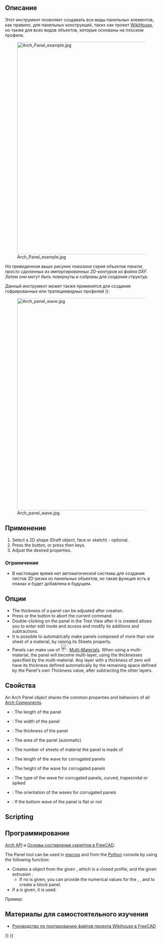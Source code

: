 <languages/>

<div class="mw-translate-fuzzy">
{{Docnav/ru
|[[Arch_CompPanel/ru|Инструменты панелирования]]
|[[Arch_Panel_Cut/ru|Панельный контур]]
|[[Arch_Workbench/ru|Архитектурный верстак "Arch"]]
|IconL=Arch_CompPanel.png
|IconR=Arch_Panel_Cut.svg
|IconC=Workbench_Arch.svg
}}
</div>

<div class="mw-translate-fuzzy">
{{GuiCommand/ru
|Name/ru=Паенль
|Name=Arch_Panel
|MenuLocation=Arch → Инструменты панелирования → Панель
|Workbenches=[[Arch_Workbench/ru|Arch]]
|Shortcut={{KEY|P}} {{KEY|A}}
|Version=0.15
|SeeAlso=[[Arch_Panel_Cut/ru|Панельный контур]], [[Arch_Panel_Sheet/ru|Панельный лист]]
}}
</div>

<span id="Description"></span>
==Описание==

<div class="mw-translate-fuzzy">
Этот инструмент позволяет создавать все виды панельных элементов, как правило, для панельных конструкций, таких как проект [http://www.wikihouse.cc/ WikiHouse], но также для всех видов объектов, которые основаны на плоском профиле.
</div>

[[Image:Arch Panel example.jpg|700px]] 

''На приведенном выше рисунке показана серия объектов панели, просто сделанных из импортированных 2D-контуров из файла DXF. Затем они могут быть повернуты и собраны для создания структур.''

<div class="mw-translate-fuzzy">
Данный инструмент может также применятся для создания гофрированных или трапециевидных профилей ({{VersionPlus/ru|0.17}}):
</div>

[[Image:Arch panel wave.jpg|700px]] 

<span id="Usage"></span>
==Применение==

# Select a 2D shape (Draft object, face or sketch) - optional.
# Press the {{Button|[[Image:Arch Panel.svg|16px]] [[Arch_Panel|Panel]]}} button, or press {{KEY|P}} then {{KEY|A}} keys.
# Adjust the desired properties.

<span id="Limitations"></span>
=== Ограничения ===

* В настоящее время нет автоматической системы для создания листов 2D-резки из панельных объектов, но такая функция есть в планах и будет добавлена в будущем.

<span id="Options"></span>
==Опции==

* The thickness of a panel can be adjusted after creation.
* Press {{KEY|Esc}} or the {{Button|Cancel}} button to abort the current command.
* Double-clicking on the panel in the Tree View after it is created allows you to enter edit mode and access and modify its additions and subtractions.
* It is possible to automatically make panels composed of more than one sheet of a material, by raising its Sheets property.
* Panels can make use of [[Image:Arch_MultiMaterial.svg|24px]] [[Arch_MultiMaterial|Multi-Materials]]. When using a multi-material, the panel will become multi-layer, using the thicknesses specified by the multi-material. Any layer with a thickness of zero will have its thickness defined automatically by the remaining space defined by the Panel's own Thickness value, after subtracting the other layers.

<span id="Properties"></span>
==Свойства==

An Arch Panel object shares the common properties and behaviors of all [[Arch_Component|Arch Components]].

* {{PropertyData|Length}}: The length of the panel
* {{PropertyData|Width}}: The width of the panel
* {{PropertyData|Thickness}}: The thickness of the panel
* {{PropertyData|Area}}: The area of the panel (automatic)
* {{PropertyData|Sheets}}: The number of sheets of material the panel is made of
* {{PropertyData|Wave Length}}: The length of the wave for corrugated panels
* {{PropertyData|Wave Height}}: The height of the wave for corrugated panels
* {{PropertyData|Wave Type}}: The type of the wave for corrugated panels, curved, trapezoidal or spiked
* {{PropertyData|Wave Direction}}: The orientation of the waves for corrugated panels
* {{PropertyData|Bottom Wave}}: If the bottom wave of the panel is flat or not

==Scripting==

<div class="mw-translate-fuzzy">
==Программирование==
{{Emphasis|См. так же:}} [[Arch_API/ru|Arch API]] и [[FreeCAD_Scripting_Basics/ru|Основы составления скриптов в FreeCAD]].
</div>

The Panel tool can be used in [[Macros|macros]] and from the [[Python|Python]] console by using the following function:

{{Code|code=
Panel = makePanel(baseobj=None, length=0, width=0, thickness=0, placement=None, name="Panel")
}}

* Creates a {{incode|Panel}} object from the given {{incode|baseobj}}, which is a closed profile, and the given extrusion {{incode|thickness}}.
** If no {{incode|baseobj}} is given, you can provide the numerical values for the {{incode|length}}, {{incode|width}}, and {{incode|thickness}} to create a block panel.
* If a {{incode|placement}} is given, it is used.

Пример:

{{Code|code=
import FreeCAD, Draft, Arch

Rect = Draft.makeRectangle(1000, 400)
Panel = Arch.makePanel(Rect, thickness=36)
}}

<span id="Tutorials"></span>
== Материалы для самостоятельного изучения ==

<div class="mw-translate-fuzzy">
* [[Wikihouse_porting_tutorial/ru|Руководство по портированию файлов проекта Wikihouse в FreeCAD]]
</div>


<div class="mw-translate-fuzzy">
{{Docnav/ru
|[[Arch_CompPanel/ru|Инструменты панелирования]]
|[[Arch_Panel_Cut/ru|Панельный контур]]
|[[Arch_Workbench/ru|Архитектурный верстак "Arch"]]
|IconL=Arch_CompPanel.png
|IconR=Arch_Panel_Cut.svg
|IconC=Workbench_Arch.svg
}}
</div>

{{BIM_Tools_navi{{#translation:}}}}
{{Userdocnavi{{#translation:}}}}